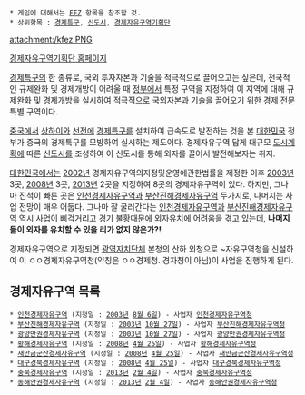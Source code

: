  * 게임에 대해서는 [[FEZ]] 항목을 참조할 것.
 * 상위항목 : [[경제특구]], [[신도시]], [[경제자유구역기획단]]

{{{+1 經濟自由區域 / Free Economic Zone }}}

attachment:/kfez.PNG

[http://www.fez.go.kr/kr/index.jsp 경제자유구역기획단 홈페이지]

[[경제특구]]의 한 종류로, 국외 투자자본과 기술을 적극적으로 끌어오고는 싶은데, 전국적인 규제완화 및 경제개방이 어려울 때 [[정부]]에서 특정 구역을 지정하여 이 지역에 대해 규제완화 및 경제개방을 실시하여 적극적으로 국외자본과 기술을 끌어오기 위한 [[경제]] 전문 특별 구역이다. 

[[중국]]에서 [[상하이]]와 [[선전]]에 [[경제특구]]를 설치하여 급속도로 발전하는 것을 본 [[대한민국]] 정부가 중국의 경제특구를 모방하여 실시하는 제도이다. 경제자유구역 답게 대규모 [[도시계획]]에 따른 [[신도시]]를 조성하여 이 신도시를 통해 외자를 끌어서 발전해보자는 취지.

[[대한민국]]에서는 [[2002년]] 경제자유구역의지정및운영에관한법률을 제정한 이후 [[2003년]] 3곳, [[2008년]] 3곳, [[2013년]] 2곳을 지정하여 8곳의 경제자유구역이 있다. 하지만, 그나마 진척이 빠른 곳은 [[인천경제자유구역]]과 [[부산진해경제자유구역]] 두가지로, 나머지는 사업 전망이 매우 어둡다. 그나마 잘 굴러간다는 [[인천경제자유구역]]과 [[부산진해경제자유구역]] 역시 사업이 삐걱거리고 경기 불황때문에 외자유치에 어려움을 겪고 있는데, '''나머지들이 외자를 유치할 수 있을 리가 없지 않은가?!'''

경제자유구역으로 지정되면 [[광역자치단체]] 본청의 산하 외청으로 ~자유구역청을 신설하여 이 ㅇㅇ경제자유구역청(약칭은 ㅇㅇ경제청. 경자청이 아님)이 사업을 진행하게 된다. 

== 경제자유구역 목록 ==
 * [[인천경제자유구역]] (지정일 : [[2003년]] [[8월 6일]]) - 사업자 [[인천경제자유구역청]]
 * [[부산진해경제자유구역]] (지정일 : [[2003년]] [[10월 27일]]) - 사업자 [[부산진해경제자유구역청]]
 * [[광양만권경제자유구역]] (지정일 : [[2003년]] [[10월 27일]]) - 사업자 [[광양만권경제자유구역청]]
 * [[황해경제자유구역]] (지정일 : [[2008년]] [[4월 25일]]) - 사업자 [[황해경제자유구역청]]
 * [[새만금군산경제자유구역]] (지정일 : [[2008년]] [[4월 25일]]) - 사업자 [[새만금군산경제자유구역청]]
 * [[대구경북경제자유구역]] (지정일 : [[2008년]] [[4월 25일]]) - 사업자 [[대구경북경제자유구역청]]
 * [[충북경제자유구역]] (지정일 : [[2013년]] [[2월 4일]]) - 사업자 [[충북경제자유구역청]]
 * [[동해안권경제자유구역]] (지정일 : [[2013년]] [[2월 4일]]) - 사업자 [[동해안권경제자유구역청]]
